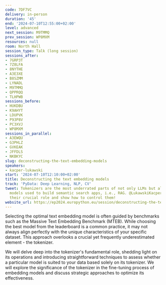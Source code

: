 ```yaml
---
code: 7DF7VC
delivery: in-person
duration: '45'
end: '2024-07-10T12:55:00+02:00'
level: advanced
next_session: M9TMMQ
prev_session: WP8MXM
resources: null
room: North Hall
session_type: Talk (long session)
sessions_after:
- 7GRP3T
- 7Z8LFA
- 8NYTHE
- A3E3XE
- B8SZMM
- LYNADL
- M9TMMQ
- QPPRQQ
- TLHPWB
sessions_before:
- HUKDBU
- K9AHYT
- LDUPVK
- P93P8V
- PC3XVJ
- WP8MXM
sessions_in_parallel:
- A3EWQU
- G3PHLZ
- GVKEAK
- JFFDLS
- NKBKYC
slug: deconstructing-the-text-embedding-models
speakers:
- kacper-lukawski
start: '2024-07-10T12:10:00+02:00'
title: Deconstructing the text embedding models
track: 'PyData: Deep Learning, NLP, CV'
tweet: Tokenizers are the most underrated parts of not only LLMs but also text embedding
  models used to build semantic search apps, i.e., RAG. @LukawskiKacper will describe
  their crucial role and show how to control them!
website_url: https://ep2024.europython.eu/session/deconstructing-the-text-embedding-models
---
```


Selecting the optimal text embedding model is often guided by benchmarks such as the Massive Text Embedding Benchmark (MTEB). While choosing the best model from the leaderboard is a common practice, it may not always align perfectly with the unique characteristics of your specific dataset. This approach overlooks a crucial yet frequently underestimated element - the tokenizer.

We will delve deep into the tokenizer's fundamental role, shedding light on its operations and introducing straightforward techniques to assess whether a particular model is suited to your data based solely on its tokenizer. We will explore the significance of the tokenizer in the fine-tuning process of embedding models and discuss strategic approaches to optimize its effectiveness.
